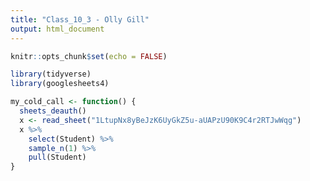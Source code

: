 ```yaml
---
title: "Class_10_3 - Olly Gill"
output: html_document
---
```


```r
knitr::opts_chunk$set(echo = FALSE)

library(tidyverse)
library(googlesheets4)
```


```r
my_cold_call <- function() {
  sheets_deauth()
  x <- read_sheet("1LtupNx8yBeJzK6UyGkZ5u-aUAPzU90K9C4r2RTJwWqg")
  x %>%
    select(Student) %>%
    sample_n(1) %>%
    pull(Student)
}
```

